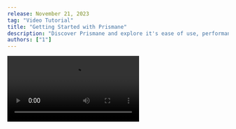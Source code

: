 ---
release: November 21, 2023
tag: "Video Tutorial"
title: "Getting Started with Prismane"
description: "Discover Prismane and explore it's ease of use, performance and simplicity"
authors: ["1"]
---

<Video src="https://www.youtube.com/embed/VhDe3jygZVc?si=Cv2WbWHhbmIxJNtG" />